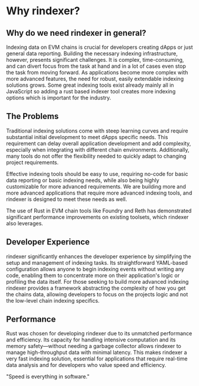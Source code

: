 # Why rindexer?

## Why do we need rindexer in general?

Indexing data on EVM chains is crucial for developers creating dApps or just general data reporting.
Building the necessary indexing infrastructure, however, presents significant challenges.
It is complex, time-consuming, and can divert focus from the task at hand and in a lot of cases even stop the task from moving forward.
As applications become more complex with more advanced features, the need for robust, easily extendable indexing solutions grows.
Some great indexing tools exist already mainly all in JavaScript so adding a rust based indexer tool creates more indexing options
which is important for the industry.

## The Problems

Traditional indexing solutions come with steep learning curves and require substantial initial development to meet dApps
specific needs. This requirement can delay overall application development and add complexity, especially when integrating
with different chain environments. Additionally, many tools do not offer the flexibility needed to quickly adapt to
changing project requirements.

Effective indexing tools should be easy to use, requiring no-code for basic data reporting or basic indexing needs, while also
being highly customizable for more advanced requirements. We are building more and more advanced applications that require
more advanced indexing tools, and rindexer is designed to meet these needs as well.

The use of Rust in EVM chain tools like Foundry and Reth has demonstrated significant performance improvements on existing toolsets, 
which rindexer also leverages.

## Developer Experience

rindexer significantly enhances the developer experience by simplifying the setup and management of indexing tasks.
Its straightforward YAML-based configuration allows anyone to begin indexing events without writing any code,
enabling them to concentrate more on their application's logic or profiling the data itself.
For those seeking to build more advanced indexing rindexer provides a framework abstracting the complexity of how you get the chains data,
allowing developers to focus on the projects logic and not the low-level chain indexing specifics.

## Performance

Rust was chosen for developing rindexer due to its unmatched performance and efficiency. Its capacity for handling intensive
computation and its memory safety—without needing a garbage collector allows rindexer to manage high-throughput data with minimal
latency. This makes rindexer a very fast indexing solution, essential for applications that require real-time
data analysis and for developers who value speed and efficiency.

"Speed is everything in software."
